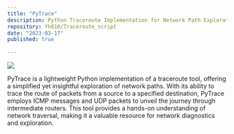 ```yaml
---
title: "PyTrace"
description: Python Traceroute Implementation for Network Path Exploration
repository: Yh010/Traceroute_script
date: "2023-03-17"
published: true
  
---
```


 [![](https://alexanderell.is/posts/toy-traceroute/network.png)]() 


PyTrace is a lightweight Python implementation of a traceroute tool, offering a simplified yet insightful exploration of network paths. With its ability to trace the route of packets from a source to a specified destination, PyTrace employs ICMP messages and UDP packets to unveil the journey through intermediate routers. This tool provides a hands-on understanding of network traversal, making it a valuable resource for network diagnostics and exploration.